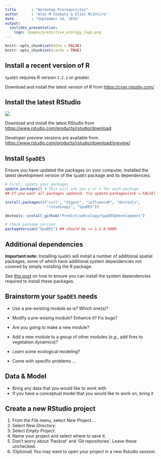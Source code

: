 ```yaml
---
title       : "Workshop Prerequisites"
author      : "Alex M Chubaty & Eliot McIntire"
date        : "September 14, 2016"
output:
  ioslides_presentation:
    logo: images/predictive_ecology_logo.png
---
```


```r
knitr::opts_chunk$set(echo = FALSE)
knitr::opts_chunk$set(cache = TRUE)
```

## Install a recent version of R

`SpaDES` requires R version `3.2.2` or greater.

Download and install the latest version of R from [https://cran.rstudio.com/](https://cran.rstudio.com/)

## Install the latest RStudio

![](images/RStudio-Logo-Blue-Gray-125.png)

Download and install the latest RStudio from [https://www.rstudio.com/products/rstudio/download](https://www.rstudio.com/products/rstudio/download)

Developer preview versions are available from [https://www.rstudio.com/products/rstudio/download/preview/](https://www.rstudio.com/products/rstudio/download/preview/)

## Install `SpaDES`

Ensure you have updated the packages on your computer, installed the latest development version of the `SpaDES` package and its dependencies:

```r
# First, update your packages
update.packages() # This will ask you y or n for each package. 
## If you want all packages updated, try update.packages(ask = FALSE)

install.packages(c("curl", "digest", "influenceR", "devtools", 
                   "rstudioapi", "SpaDES"))

devtools::install_github("PredictiveEcology/SpaDES@development")

# check package version
packageVersion("SpaDES") ## should be >= 1.2.0.9009
```

## Additional dependencies

**Important note:** Installing `SpaDES` will install a number of additional spatial packages, some of which have additional system dependencies not covered by simply installing the R package.

See [this post](http://predictiveecology.org/2015/04/24/installing-R-spatial-packages.html) on how to ensure you can install the system dependencies required to install these packages.

## Brainstorm your `SpaDES` needs

- Use a pre-existing module as is? Which one(s)?

- Modify a pre-exising module? Enhance it? Fix bugs?

- Are you going to make a new module?

- Add a new module to a group of other modules (*e.g.*, add fires to vegetation dynamics)?

- Learn some ecological modeling?

- Come with specific problems ...

## Data & Model

- Bring any data that you would like to work with
- If you have a conceptual model that you would like to work on, bring it



## Create a new RStudio project

1. From the *File* menu, select *New Project...*.
2. Select *New Directory*.
3. Select *Empty Project*.
4. Name your project and select where to save it.
5. Don't worry about 'Packrat' and 'Git repositories'. Leave these unchecked.
6. (Optional) You may want to open your project in a new Rstudio session.
